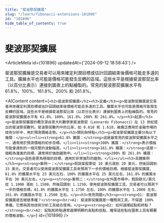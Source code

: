 ```yaml
---
title: "斐波那契擴展"
slug: "/learn/fibonacci-extensions-101896"
id: "101896"
hide_table_of_contents: true
---
```



# 斐波那契擴展

<ArticleMeta id={101896} updatedAt={'2024-09-12 18:58:43'} />
<div className='border-solid border-b border-t-0 my-4 border-[var(--ifm-color-gray-300)]' />

斐波那契擴展是交易者可以用來確定利潤目標或估計回調結束後價格可能走多遠的工具。擴展水平也可能是價格可能發生反轉的區域。這些水平是根據斐波那契比率（以百分比表示）連接到圖表上的點繪製的。常見的斐波那契擴展水平有 61.8%、100%、161.8%、200% 和 261.8%。

<AIContent content={`<h2>斐波那契擴展</h2><h3>定義</h3><p>斐波那契擴展是交易者用來確定利潤目標或估計回調結束後價格可能走多遠的工具。擴展水平也可能是價格可能發生反轉的區域。這些水平是根據斐波那契比率（以百分比表示）連接到圖表上的點繪製的。常見的斐波那契擴展水平有 61.8%、100%、161.8%、200% 和 261.8%。</p><h3>起源</h3><p>斐波那契擴展的概念源自意大利數學家斐波那契（Leonardo Fibonacci）在 13 世紀提出的斐波那契數列。斐波那契數列中的比率，如 0.618 和 1.618，被廣泛應用於金融市場的技術分析中，用於預測價格走勢。</p><h3>類別與特點</h3><p>斐波那契擴展主要分為以下幾類：</p><ul><li><strong>61.8% 擴展：</strong>這是最常見的斐波那契擴展水平之一，通常用於預測價格的初步目標。</li><li><strong>100% 擴展：</strong>表示價格可能會達到的一個完整的波動幅度。</li><li><strong>161.8% 擴展：</strong>這是一個較為激進的目標，通常用於強勁趨勢中。</li><li><strong>200% 和 261.8% 擴展：</strong>這些是更為極端的目標，適用於非常強烈的趨勢。</li></ul><h3>具體案例</h3><p><strong>案例一：</strong>假設某股票從 10 美元漲到 20 美元，然後回調到 15 美元。交易者可以使用斐波那契擴展工具來預測下一步的價格目標。根據斐波那契擴展，61.8% 的擴展水平在 23 美元左右，100% 的擴展水平在 25 美元左右，161.8% 的擴展水平在 30 美元左右。</p><p><strong>案例二：</strong>在外匯市場中，假設歐元/美元從 1.1000 漲到 1.1500，然後回調到 1.1250。使用斐波那契擴展工具，交易者可以預測下一步的價格目標。61.8% 的擴展水平在 1.1750 左右，100% 的擴展水平在 1.2000 左右，161.8% 的擴展水平在 1.2500 左右。</p><h3>常見問題</h3><p><strong>Q1: 斐波那契擴展是否總是準確？</strong><br/>A1: 斐波那契擴展是一種預測工具，不保證 100% 準確。它應與其他技術分析工具結合使用。</p><p><strong>Q2: 如何選擇起點和終點？</strong><br/>A2: 起點和終點通常選擇明顯的高點和低點，確保這些點在圖表上具有顯著的價格波動。</p>`} id={101896} />
